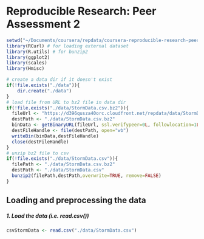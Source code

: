 # Reproducible Research: Peer Assessment 2

```r
setwd("~/Documents/coursera/repdata/coursera-reproducible-research-peer-assessment2")
library(RCurl) # for loading external dataset
library(R.utils) # for bunzip2
library(ggplot2)
library(scales)
library(Hmisc)
```

```r
# create a data dir if it doesn't exist
if(!file.exists("./data")){
    dir.create("./data")
}
# load file from URL to bz2 file in data dir
if(!file.exists("./data/StormData.csv.bz2")){
  fileUrl <- "https://d396qusza40orc.cloudfront.net/repdata/data/StormData.csv.bz2"
  destPath <- "./data/StormData.csv.bz2"
  binData <- getBinaryURL(fileUrl, ssl.verifypeer=0L, followlocation=1L)
  destFileHandle <- file(destPath, open="wb")
  writeBin(binData,destFileHandle)
  close(destFileHandle)
}
# unzip bz2 file to csv
if(!file.exists("./data/StormData.csv")){
  filePath <- "./data/StormData.csv.bz2"
  destPath <- "./data/StormData.csv"
  bunzip2(filePath,destPath,overwrite=TRUE, remove=FALSE)
}
```

## Loading and preprocessing the data
##### 1. Load the data (i.e. read.csv())
```r
csvStormData <- read.csv("./data/StormData.csv")
```